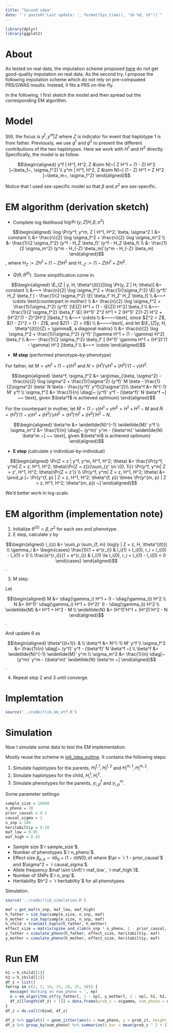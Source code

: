 ```yaml
---
title: "Second idea"
date: "`r paste0('Last update: ', format(Sys.time(), '%b %d, %Y'))`"    
---
```


$$
\newcommand{\E}{\text{E}}
\newcommand{\diag}{\text{diag}}
$$

```r
library(dplyr)
library(ggplot2)
```

# About

As tested on real data, the imputation scheme proposed [here](init_idea_outline.html) do not get good-quality imputation on real data. 
As the second try, I propose the following imputation scheme which do not rely on pre-compuated PRS/GWAS results.
Instead, it fits a PRS on-the-fly.

In the following, I first sketch the model and then spread out the corresponding EM algorithm.

# Model

Still, the focus is $y^f, y^m | Z$ where $Z$ is indicator for event that haplotype 1 is from father.
Previously, we use $g^1$ and $g^2$ to present the different contributions of the two haplotypes.
Here we work with $H^1$ and $H^2$ directly.
Specifically, the model is as follow.

$$\begin{aligned}
  y^f | H^1, H^2, Z &\sim N(~[ Z H^1 + (1 - Z) H^2 ]~\beta_f~, \sigma_f^2) \\
  y^m | H^1, H^2, Z &\sim N(~[ (1 - Z) H^1 + Z H^2 ]~\beta_m~, \sigma_f^2)
\end{aligned}$$

Notice that I used sex-specific model so that $\beta$ and $\sigma^2$ are sex-specific.

# EM algorithm (derivation sketch)

* Complete log likelihood $\log \Pr(y, Z | H; \beta, \sigma^2)$

$$\begin{aligned}
  \log \Pr(y^f, y^m, Z | H^1, H^2; \beta, \sigma^2 ) &= constant \\
  &+ \frac{n}{2} \log \sigma_f^2 + \frac{n}{2} \log \sigma_m^2 \\ 
  &- \frac{1}{2 \sigma_f^2} (y^f - H_Z \beta_f)' (y^f - H_Z \beta_f) \\
  &- \frac{1}{2 \sigma_m^2} (y^m - H_{-Z} \beta_m)'(y^m - H_{-Z} \beta_m)
\end{aligned}$$
, where $H_Z := Z H^1 + (1 - Z) H^2$ and $H_{-Z} := (1 - Z) H^1 + Z H^2$.

* $Q(\theta, \theta^{(t)})$. Some simplification come in.

$$\begin{aligned}
  \E_{Z | y, H, \theta^{(t)}}[\log \Pr(y, Z | H; \theta)] &= constant \\
  &~~+ \frac{n}{2} \log \sigma_f^2 + \frac{1}{\sigma_f^2} \E[ (y^f)' H_Z \beta_f ] - \frac{1}{2 \sigma_f^2} \E[ \beta_f' H_Z' H_Z \beta_f] \\
  &~~+ \cdots \text{counterpart in mother} \\
  &= \frac{n}{2} \log \sigma_f^2 + \frac{1}{\sigma_f^2} (y^f)' [\E(Z) H^1 + (1 - \E(Z)) H^2] \beta_f \\
  &~~- \frac{1}{2 \sigma_f^2} \beta_f' \E[ (H^1)' Z^2 H^1 + 2 (H^1)' Z(1-Z) H^2 + (H^2)'(1 - Z)^2H^2 ]\beta_f \\
  &~~+ \cdots \\
  &~~~~\text{, since $Z^2 = Z$, $(1 - Z)^2 = (1 - Z)$, and $Z(1 - Z) = 0$} \\
  &~~~~\text{, and let $\E_{Z|y, H, \theta^{(t)}}(Z) = \gamma$, a diagonal matrix} \\
  &= \frac{n}{2} \log \sigma_f^2 + \frac{1}{\sigma_f^2} (y^f)' [\gamma H^1 + (1 - \gamma) H^2] \beta_f \\
  &~~- \frac{1}{2 \sigma_f^2} \beta_f' [ (H^1)' \gamma H^1 + (H^2)'(1 - \gamma) H^2 ]\beta_f \\
  &~~+ \cdots 
\end{aligned}$$

* **M step** (performed phenotype-by-phenotype)

For father, let $M = \gamma H^1 + (1 - \gamma) H^2$ and $N = (H^1)' \gamma H^1 + (H^2)'(1 - \gamma) H^2$.

$$\begin{aligned}
  \beta^f, \sigma_f^2 &= \arg\max_{\beta, \sigma^2} -\frac{n}{2} \log \sigma^2 + \frac{1}{\sigma^2}  (y^f)' M \beta - \frac{1}{2\sigma^2} \beta' N \beta - \frac{(y^f)' y^f}{2\sigma^2}\\
  \beta^f &= N^{-1} M' y^f \\
  \sigma_f^2 &= \frac{1}{n} \diag[~ (y^f)' y^f - (\beta^f)' N \beta^f ~]  ~~ \text{, given $\beta^f$ is achieved optimum}
\end{aligned}$$

For the counterpart in mother, let $\widetilde{M} = (1 - \gamma) H^1 + \gamma H^2 = H^1 + H^2 - M$ and $\widetilde{N} = (H^1)' (1 - \gamma) H^1 + (H^2)'\gamma H^2 = (H^1)'H^1 + (H^2)'H^2 - N$.

$$\begin{aligned}
  \beta^m &= \widetilde{N}^{-1} \widetilde{M}' y^f \\
  \sigma_m^2 &= \frac{1}{n} \diag[~ (y^m)' y^m - (\beta^m)' \widetilde{N} \beta^m ~]  ~~ \text{, given $\beta^m$ is achieved optimum}
\end{aligned}$$

* **E step** (calculate $\gamma$ individual-by-individual)

$$\begin{aligned}
  \Pr(Z = z | y^f, y^m, H^1, H^2; \theta) &= \frac{\Pr(y^f, y^m| Z = z, H^1, H^2; \theta)\Pr(Z = z)}{\sum_{z' \in \{0, 1\}} \Pr(y^f, y^m| Z = z', H^1, H^2; \theta)\Pr(Z = z')} \\
  \Pr(y^f, y^m| Z = z, H^1, H^2; \theta) &= \prod_p [~ \Pr(y^{f, p} | Z = z, H^1, H^2; \theta^{f, p}) \times \Pr(y^{m, p} | Z = z, H^1, H^2; \theta^{m, p}) ~]
\end{aligned}$$

We'd better work in log-scale.

# EM algorithm (implementation note)

1. Initialize $\theta^{(0)} = \beta, \sigma^2$ for each sex and phenotype.
2. E step, calculate $\gamma$ by

$$\begin{aligned}
  l_i(z) &= \sum_p \sum_{f, m} \log(y | Z = z, H, \theta^{(t)}) \\
  \gamma_i &= \begin{cases}
    \frac{1}{1 + e^{r_i}} & l_i(1) > l_i(0), r_i = l_i(0) - l_i(1)  < 0 \\
    \frac{e^{r_i}}{1 + e^{r_i}} & l_i(1) \le l_i(0), r_i = l_i(1) - l_i(0) < 0
  \end{cases}
\end{aligned}$$.

3. M step.

Let 

$$\begin{aligned}
  M &= \diag(\gamma_i) H^1 + (I - \diag(\gamma_i)) H^2 \\
  N &= (H^1)' \diag(\gamma_i) H^1 + (H^2)' (I - \diag(\gamma_i)) H^2 \\
  \widetilde{M} &= H^1 + H^2 - M \\
  \widetilde{N} &= (H^1)'H^1 + (H^2)'H^2 - N
\end{aligned}$$.

And update $\theta$ as

$$\begin{aligned}
  \theta^{(t+1)}: & \\
  \beta^f &= N^{-1} M' y^f \\
  \sigma_f^2 &= \frac{1}{n} \diag[~ (y^f)' y^f - (\beta^f)' N \beta^f ~] \\
  \beta^f &= \widetilde{N}^{-1} \widetilde{M}' y^m \\
  \sigma_m^2 &= \frac{1}{n} \diag[~ (y^m)' y^m - (\beta^m)' \widetilde{N} \beta^m ~]
\end{aligned}$$.

4. Repeat step 2 and 3 until converge.

# Implemtation

```r
source('../code/rlib_em_otf.R')
```

# Simulation 

Now I simulate some data to test the EM implementation.

Mostly reuse the scheme in [init_idea_outline](init_idea_outline.html).
It contains the following steps:

1. Simulate haplotypes for the parents, $H_i^{f, 1}, H_i^{f, 2}$ and $H_i^{m, 1}, H_i^{m, 2}$.
2. Simulate haplotypes for the child, $H_i^1, H_i^2$.
3. Simulate phenotypes for the parents, $y_{i, p}^f$ and $y_{i, p}^m$.

Some parameter settings:

```r
sample_size = 10000
n_pheno = 30
prior_causal = 0.1
causal_sigma = 1
n_snp = 100
heritabiltiy = 0.10
maf_low = 0.05
maf_high = 0.45
```

* Sample size $`r sample_size`$.
* Number of phenotypes $`r n_pheno`$.
* Effect size $\beta_{p, k} \sim \pi \delta_0 + (1 - \pi) N(0, \sigma)$ where $\pi = `r 1 - prior_causal`$ and $\sigma^2 = `r causal_sigma`$.
* Allele frequency $maf \sim Unif(`r maf_low`, `r maf_high`)$.
* Number of SNPs $`r n_snp`$.
* Heritabillty $h^2 = `r heritabiltiy`$ for all phenotypes.

Simulation.

```r
source('../code/rlib_simulation.R')
```

```r
maf = get_maf(n_snp, maf_low, maf_high)
h_father = sim_hap(sample_size, n_snp, maf)
h_mother = sim_hap(sample_size, n_snp, maf)
h_child = transmit_haplo(h_father, h_mother)
effect_size = matrix(spike_and_slab(n_snp * n_pheno, 1 - prior_causal, causal_sigma), nrow = n_snp, ncol = n_pheno)
y_father = simulate_pheno(h_father, effect_size, heritabiltiy, maf)
y_mother = simulate_pheno(h_mother, effect_size, heritabiltiy, maf)
```

# Run EM

```r
h1 = h_child[[1]]
h2 = h_child[[2]]
df_z = list()
for(np in c(2, 5, 10, 15, 20, 25, 30)) {
  message('Working on num_pheno = ', np)
  o = em_algorithm_otf(y_father[, 1 : np], y_mother[, 1 : np], h1, h2, maxiter = 50)
  df_z[[length(df_z) + 1]] = data.frame(prob_z = o$gamma, num_pheno = np)
}
df_z = do.call(rbind, df_z)
```

```r
df_z %>% ggplot() + geom_jitter(aes(x = num_pheno, y = prob_z), height = 0, width = 0.5, alpha = 0.05)
df_z %>% group_by(num_pheno) %>% summarize(S_bar = mean(prob_z ^ 2 + (1 - prob_z) ^ 2), gamma_bar = mean(prob_z)) %>% mutate(power_ratio = gamma_bar / sqrt(S_bar))
```


